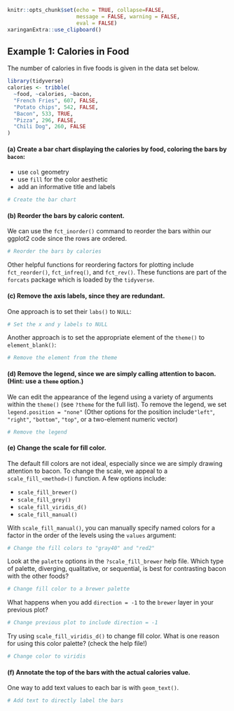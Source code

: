 ```r
knitr::opts_chunk$set(echo = TRUE, collapse=FALSE, 
                      message = FALSE, warning = FALSE, 
                      eval = FALSE)
xaringanExtra::use_clipboard()
```


## Example 1: Calories in Food

The number of calories in five foods is given in the data set below. 
```r
library(tidyverse)
calories <- tribble(
  ~food, ~calories, ~bacon,
  "French Fries", 607, FALSE,
  "Potato chips", 542, FALSE,
  "Bacon", 533, TRUE,
  "Pizza", 296, FALSE,
  "Chili Dog", 260, FALSE
)
```

#### (a) Create a bar chart displaying the calories by food, coloring the bars by `bacon`:

- use `col` geometry
- use `fill` for the color aesthetic
- add an informative title and labels


```r
# Create the bar chart
```

#### (b) Reorder the bars by caloric content.

We can use the `fct_inorder()` command to reorder the bars within our ggplot2 code since the rows are ordered. 

```r
# Reorder the bars by calories
```

Other helpful functions for reordering factors for plotting include `fct_reorder()`, `fct_infreq()`, and `fct_rev()`. These functions are part of the `forcats` package which is loaded by the `tidyverse`.


#### (c) Remove the axis labels, since they are redundant.

One approach is to set their `labs()` to `NULL`:

```r
# Set the x and y labels to NULL
```

Another approach is to set the appropriate element of the `theme()` to `element_blank()`:

```r
# Remove the element from the theme
```



#### (d) Remove the legend, since we are simply calling attention to bacon. (Hint: use a `theme` option.)

We can edit the appearance of the legend using a variety of arguments within the `theme()` (see `?theme` for the full list). To remove the legend, we set `legend.position = "none"` (Other options for the  position include`"left"`, `"right"`, `"bottom"`, `"top"`, or a two-element numeric vector)

```r
# Remove the legend
```

#### (e) Change the scale for fill color.

The default fill colors are not ideal, especially since we are simply drawing attention to bacon. To change the scale, we appeal to a `scale_fill_<method>()` function. A few options include:

- `scale_fill_brewer()`
- `scale_fill_grey()`
- `scale_fill_viridis_d()`
- `scale_fill_manual()`


With `scale_fill_manual()`, you can manually specify named colors for a factor in the order of the levels using the `values` argument:

```r
# Change the fill colors to "gray40" and "red2"
```

Look at the `palette` options in the `?scale_fill_brewer` help file. Which type of palette, diverging, qualitative, or sequential, is best for contrasting bacon with the other foods?

```r
# Change fill color to a brewer palette
```

What happens when you add `direction = -1` to the `brewer` layer in your previous plot?
```r
# Change previous plot to include direction = -1
```

Try using `scale_fill_viridis_d()` to change fill color. What is one reason for using this color palette? (check the help file!)

```r
# Change color to viridis
```

#### (f) Annotate the top of the bars with the actual calories value. 

One way to add text values to each bar is with `geom_text()`. 

```r
# Add text to directly label the bars
```

